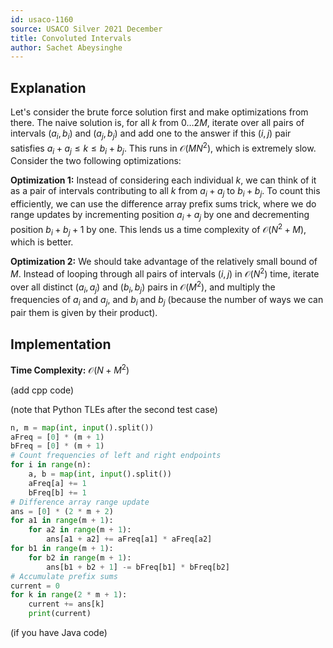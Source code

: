 ```yaml
---
id: usaco-1160
source: USACO Silver 2021 December
title: Convoluted Intervals
author: Sachet Abeysinghe
---
```


## Explanation

Let's consider the brute force solution first and make optimizations from there. The naive solution is, for all $k$ from $0…2M$, iterate over all pairs of intervals $(a_i, b_i)$ and $(a_j, b_j)$ and add one to the answer if this $(i, j)$ pair satisfies $a_i + a_j \le k \le b_i + b_j$. This runs in $\mathcal{O}(MN^{2})$, which is extremely slow. Consider the two following optimizations:

**Optimization 1:** Instead of considering each individual $k$, we can think of it as a pair of intervals contributing to all $k$ from $a_i + a_j$ to $b_i + b_j$. To count this efficiently, we can use the difference array prefix sums trick, where we do range updates by incrementing position $a_i + a_j$ by one and decrementing position $b_i + b_j + 1$ by one. This lends us a time complexity of $\mathcal{O}(N^{2}+M)$, which is better.

**Optimization 2:** We should take advantage of the relatively small bound of $M$. Instead of looping through all pairs of intervals $(i, j)$ in $\mathcal{O}(N^2)$ time, iterate over all distinct $(a_i, a_j)$ and $(b_i, b_j)$ pairs in $\mathcal{O}(M^2)$, and multiply the frequencies of $a_i$ and $a_j$, and $b_i$ and $b_j$ (because the number of ways we can pair them is given by their product).

## Implementation

**Time Complexity:** $\mathcal{O}(N+M^{2})$

<LanguageSection>

<CPPSection>

(add cpp code)

</CPPSection>

<PySection>

(note that Python TLEs after the second test case)

```py
n, m = map(int, input().split())
aFreq = [0] * (m + 1)
bFreq = [0] * (m + 1)
# Count frequencies of left and right endpoints
for i in range(n):
	a, b = map(int, input().split())
	aFreq[a] += 1
	bFreq[b] += 1
# Difference array range update
ans = [0] * (2 * m + 2)
for a1 in range(m + 1):
	for a2 in range(m + 1):
		ans[a1 + a2] += aFreq[a1] * aFreq[a2]
for b1 in range(m + 1):
	for b2 in range(m + 1):
		ans[b1 + b2 + 1] -= bFreq[b1] * bFreq[b2]
# Accumulate prefix sums
current = 0
for k in range(2 * m + 1):
	current += ans[k]
	print(current)
```

</PySection>

<JavaSection>

(if you have Java code)

</JavaSection>

</LanguageSection>
